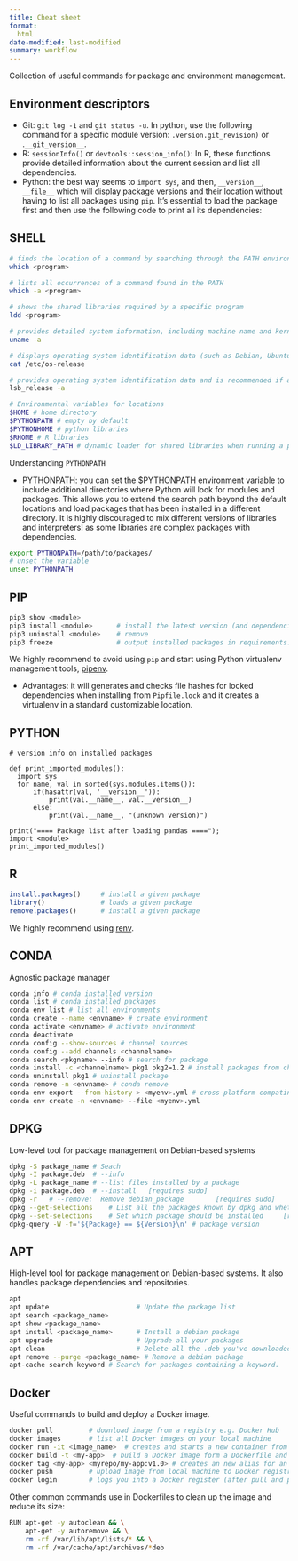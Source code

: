 ```yaml
---
title: Cheat sheet
format: 
  html
date-modified: last-modified
summary: workflow
---
```


Collection of useful commands for package and environment management.

## Environment descriptors

  - Git: `git log -1` and `git status -u`. In python, use the following command for a specific module version: <module>`.version.git_revision)` or <module>.`__git_version__`. 
  - R: `sessionInfo()` or `devtools::session_info()`: In R, these functions provide detailed information about the current session and list all dependencies. 
  - Python: the best way seems to `import sys`, and then, <module>`__version__`, <module>`__file__` which will display package versions and their location without having to list all packages using `pip`. It’s essential to load the package first and then use the following code to print all its dependencies:

## SHELL 
```.bash
# finds the location of a command by searching through the PATH environment variable
which <program>

# lists all occurrences of a command found in the PATH
which -a <program> 

# shows the shared libraries required by a specific program
ldd <program> 

# provides detailed system information, including machine name and kernel version
uname -a 

# displays operating system identification data (such as Debian, Ubuntu, etc.)
cat /etc/os-release 

# provides operating system identification data and is recommended if available. This command might not be installed by default but is part of the lsb-release package on Debian-based systems
lsb_release -a 

# Environmental variables for locations 
$HOME # home directory
$PYTHONPATH # empty by default
$PYTHONHOME # python libraries
$RHOME # R libraries
$LD_LIBRARY_PATH # dynamic loader for shared libraries when running a program
```

Understanding `PYTHONPATH`

- PYTHONPATH: you can set the $PYTHONPATH environment variable to include additional directories where Python will look for modules and packages. This allows you to extend the search path beyond the default locations and load packages that has been installed in a different directory. It is highly discouraged to mix different versions of libraries and interpreters! as some libraries are complex packages with dependencies. 

```.bash
export PYTHONPATH=/path/to/packages/
# unset the variable 
unset PYTHONPATH
```

## PIP 
```.bash
pip3 show <module>
pip3 install <module>      # install the latest version (and dependencies)
pip3 uninstall <module>    # remove
pip3 freeze                # output installed packages in requirements.txt format (similar to pip3 list) which can conveniently be used with: pip3 install -r requirements.txt
```
We highly recommend to avoid using `pip` and start using Python virtualenv management tools, [pipenv](https://pipenv.pypa.io/en/latest/). 

- Advantages: it will generates and checks file hashes for locked dependencies when installing from `Pipfile.lock` and it creates a virtualenv in a standard customizable location. 


## PYTHON 
```.python
# version info on installed packages

def print_imported_modules():
  import sys
  for name, val in sorted(sys.modules.items()):
      if(hasattr(val, '__version__')): 
          print(val.__name__, val.__version__)
      else:
          print(val.__name__, "(unknown version)")

print("==== Package list after loading pandas ====");
import <module>
print_imported_modules()
```

## R
```.r
install.packages()     # install a given package
library()              # loads a given package
remove.packages()      # install a given package
```

We highly recommend using [renv](https://rstudio.github.io/renv/articles/renv.html). 

## CONDA
Agnostic package manager 

```.bash
conda info # conda installed version 
conda list # conda installed packages
conda env list # list all environments
conda create --name <envname> # create environment
conda activate <envname> # activate environment
conda deactivate 
conda config --show-sources # channel sources 
conda config --add channels <channelname>
conda search <pkgname> --info # search for package
conda install -c <channelname> pkg1 pkg2=1.2 # install packages from channel  
conda uninstall pkg1 # uninstall package 
conda remove -n <envname> # conda remove 
conda env export --from-history > <myenv>.yml # cross-platform compatinle export of env file
conda env create -n <envname> --file <myenv>.yml
```

## DPKG 
Low-level tool for package management on Debian-based systems 
```.bash
dpkg -S package_name # Seach   
dpkg -I package.deb  # --info
dpkg -L package_name # --list files installed by a package
dpkg -i package.deb  # --install   [requires sudo]
dpkg -r   # --remove:  Remove debian_package        [requires sudo]
dpkg --get-selections    # List all the packages known by dpkg and whether they are installed or not
dpkg --set-selections    # Set which package should be installed     [requires sudo]
dpkg-query -W -f='${Package} == ${Version}\n' # package version 
```

## APT
High-level tool for package management on Debian-based systems. It also handles package dependencies and repositories.  
```.bash
apt
apt update                      # Update the package list                  [sudo]
apt search <package_name>
apt show <package_name>
apt install <package_name>      # Install a debian package                 [sudo]
apt upgrade                     # Upgrade all your packages                [sudo]
apt clean                       # Delete all the .deb you've downloaded (save some space)
apt remove --purge <package_name> # Remove a debian package                  [sudo]
apt-cache search keyword # Search for packages containing a keyword.
```

## Docker {#docker-commandline}
Useful commands to build and deploy a Docker image. 
```.bash
docker pull         # download image from a registry e.g. Docker Hub 
docker images       # list all Docker images on your local machine
docker run -it <image_name>  # creates and starts a new container from the specified Docker image, -it flag means interactive virtual machine which is very useful during the development-phase for testing the container 
docker build -t <my-app>  # build a Docker image form a Dockerfile and a context 
docker tag <my-app> <myrepo/my-app:v1.0> # creates an new alias for an existing Docker image. Useful for versioning
docker push         # upload image from local machine to Docker registry 
docker login        # logs you into a Docker register (after pull and push), username and pw needed
```

Other common commands use in Dockerfiles to clean up the image and reduce its size: 

```.bash
RUN apt-get -y autoclean && \
    apt-get -y autoremove && \
    rm -rf /var/lib/apt/lists/* && \
    rm -rf /var/cache/apt/archives/*deb
```